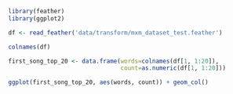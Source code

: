 ```r
library(feather)
library(ggplot2)
```


```r
df <- read_feather('data/transform/mxm_dataset_test.feather')
```


```r
colnames(df)
```


```r
first_song_top_20 <- data.frame(words=colnames(df[1, 1:20]),
                                count=as.numeric(df[1, 1:20]))

ggplot(first_song_top_20, aes(words, count)) + geom_col()
```
